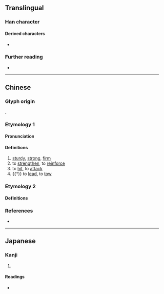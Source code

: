 {{character info}}
==Translingual==

===Han character===
{{Han char|rn=64|rad=手|as=08|sn=12|four=77502|canj=SEQ|ids=⿱臤手}}

====Derived characters====
* {{l|mul|[[𢴡]]}}

===Further reading===
* {{Han ref|kx=0437.160|dkj=12259|dj=0787.060|hdz=31889.010|uh=6394|ud=25492|bh=D952|bd=55634}}

----

==Chinese==
{{zh-forms|alt=孯-ancient}}

===Glyph origin===
{{Han etym}}
{{Han compound|臤|手|c1=p|c2=s|ls=psc}}.

===Etymology 1===

====Pronunciation====
{{zh-pron
|m=qiān
|c=haan1,hin1
|mc=y
|oc=y
|cat=a,v
}}

====Definitions====
{{head|zh|Han character}}

# [[sturdy]], [[strong]], [[firm]]
# to [[strengthen]], to [[reinforce]]
# to [[hit]], to [[attack]]
# {{†}} to [[lead]], to [[tow]]

===Etymology 2===

====Definitions====
{{zh-see|腕|a}}

===References===
* {{R:yue:Hanzi}}

----

==Japanese==

===Kanji===
{{ja-kanji|grade=|rs=手08}}

# {{rfdef|ja|sort=手08}}

====Readings====
* {{ja-readings|on=かん,けん|kun=かたい}}
